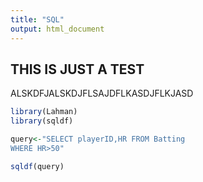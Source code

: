 ```yaml
---
title: "SQL"
output: html_document
---
```


## THIS IS JUST A TEST

ALSKDFJALSKDJFLSAJDFLKASDJFLKJASD

```r
library(Lahman)
library(sqldf)
```


```r
query<-"SELECT playerID,HR FROM Batting
WHERE HR>50"

sqldf(query)
```

